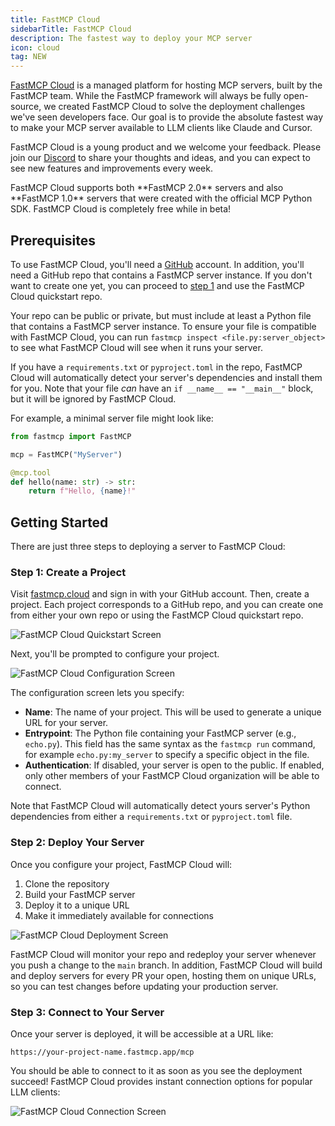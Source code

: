 ```yaml
---
title: FastMCP Cloud
sidebarTitle: FastMCP Cloud
description: The fastest way to deploy your MCP server
icon: cloud
tag: NEW
---
```


[FastMCP Cloud](https://fastmcp.cloud) is a managed platform for hosting MCP servers, built by the FastMCP team. While the FastMCP framework will always be fully open-source, we created FastMCP Cloud to solve the deployment challenges we've seen developers face. Our goal is to provide the absolute fastest way to make your MCP server available to LLM clients like Claude and Cursor. 

FastMCP Cloud is a young product and we welcome your feedback. Please join our [Discord](https://discord.com/invite/aGsSC3yDF4) to share your thoughts and ideas, and you can expect to see new features and improvements every week.


<Note>
FastMCP Cloud supports both **FastMCP 2.0** servers and also **FastMCP 1.0** servers that were created with the official MCP Python SDK.
</Note>

<Tip>
FastMCP Cloud is completely free while in beta!
</Tip>

## Prerequisites

To use FastMCP Cloud, you'll need a [GitHub](https://github.com) account. In addition, you'll need a GitHub repo that contains a FastMCP server instance. If you don't want to create one yet, you can proceed to [step 1](#step-1-create-a-project) and use the FastMCP Cloud quickstart repo. 

Your repo can be public or private, but must include at least a Python file that contains a FastMCP server instance. 
<Tip>
To ensure your file is compatible with FastMCP Cloud, you can run `fastmcp inspect <file.py:server_object>` to see what FastMCP Cloud will see when it runs your server.
</Tip>

If you have a `requirements.txt` or `pyproject.toml` in the repo, FastMCP Cloud will automatically detect your server's dependencies and install them for you. Note that your file *can* have an `if __name__ == "__main__"` block, but it will be ignored by FastMCP Cloud.

For example, a minimal server file might look like:

```python
from fastmcp import FastMCP

mcp = FastMCP("MyServer")

@mcp.tool
def hello(name: str) -> str:
    return f"Hello, {name}!"
```

## Getting Started

There are just three steps to deploying a server to FastMCP Cloud:

### Step 1: Create a Project

Visit [fastmcp.cloud](https://fastmcp.cloud) and sign in with your GitHub account. Then, create a project. Each project corresponds to a GitHub repo, and you can create one from either your own repo or using the FastMCP Cloud quickstart repo.

<img src="/assets/images/fastmcp_cloud/quickstart.png" alt="FastMCP Cloud Quickstart Screen" />

Next, you'll be prompted to configure your project.

<img src="/assets/images/fastmcp_cloud/create_project.png" alt="FastMCP Cloud Configuration Screen" />

The configuration screen lets you specify:
- **Name**: The name of your project. This will be used to generate a unique URL for your server.
- **Entrypoint**: The Python file containing your FastMCP server (e.g., `echo.py`). This field has the same syntax as the `fastmcp run` command, for example `echo.py:my_server` to specify a specific object in the file.
- **Authentication**: If disabled, your server is open to the public. If enabled, only other members of your FastMCP Cloud organization will be able to connect.

Note that FastMCP Cloud will automatically detect yours server's Python dependencies from either a `requirements.txt` or `pyproject.toml` file.

### Step 2: Deploy Your Server

Once you configure your project, FastMCP Cloud will:
1. Clone the repository
2. Build your FastMCP server
3. Deploy it to a unique URL
4. Make it immediately available for connections

<img src="/assets/images/fastmcp_cloud/deployment.png" alt="FastMCP Cloud Deployment Screen" />

FastMCP Cloud will monitor your repo and redeploy your server whenever you push a change to the `main` branch. In addition, FastMCP Cloud will build and deploy servers for every PR your open, hosting them on unique URLs, so you can test changes before updating your production server.

### Step 3: Connect to Your Server

Once your server is deployed, it will be accessible at a URL like:

```
https://your-project-name.fastmcp.app/mcp
```

You should be able to connect to it as soon as you see the deployment succeed! FastMCP Cloud provides instant connection options for popular LLM clients:

<img src="/assets/images/fastmcp_cloud/connect.png" alt="FastMCP Cloud Connection Screen" />

